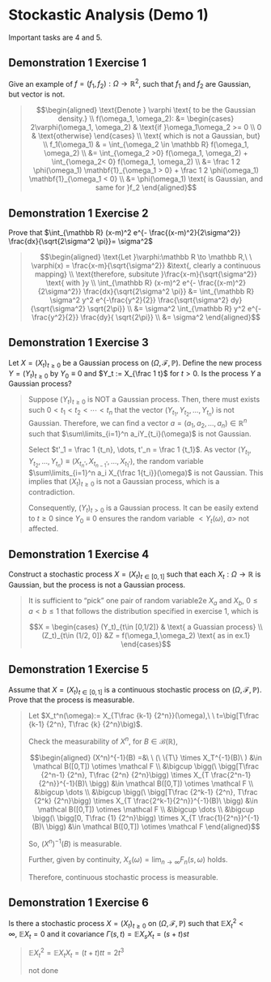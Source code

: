 # Stockastic Analysis (Demo 1)

Important tasks are 4 and 5.


## Demonstration 1 Exercise 1

Give an example of $f=(f_1, f_2):\Omega\to \mathbb R^2$, such that $f_1$ and $f_2$ are Gaussian, but vector is not.

<blockquote>
$$\begin{aligned}
\text{Denote } \varphi \text{ to be the Gaussian density.}
\\ 
f(\omega_1, \omega_2): &= \begin{cases} 2\varphi(\omega_1, \omega_2) & \text{if }\omega_1\omega_2 >= 0 \\ 0 & \text{otherwise} \end{cases}
\\ 
\text{ which is not a Gaussian, but}
\\ 
f_1(\omega_1) & = \int_{\omega_2 \in \mathbb R} f(\omega_1, \omega_2)
\\
&= \int_{\omega_2 >0} f(\omega_1, \omega_2) + \int_{\omega_2< 0} f(\omega_1, \omega_2) 
\\
&=  \frac 1 2 \phi(\omega_1) \mathbf{1}_{\omega_1 > 0} + \frac 1 2 \phi(\omega_1) \mathbf{1}_{\omega_1 < 0}
\\
&= \phi(\omega_1) \text{ is Gaussian, and same for }f_2
\end{aligned}$$
</blockquote>

## Demonstration 1 Exercise 2

Prove that $\int_{\mathbb R} (x-m)^2 e^{- \frac{(x-m)^2}{2\sigma^2}} \frac{dx}{\sqrt{2\sigma^2 \pi}}= \sigma^2$

<blockquote>
$$\begin{aligned} 
\text{Let }\varphi:\mathbb R \to \mathbb R,\ \ \varphi(x) = \frac{x-m}{\sqrt{\sigma^2}} &\text{, clearly a continuous mapping}
\\
\text{therefore, subsitute }\frac{x-m}{\sqrt{\sigma^2}} \text{ with }y
\\ 
\int_{\mathbb R} (x-m)^2 e^{- \frac{(x-m)^2}{2\sigma^2}} \frac{dx}{\sqrt{2\sigma^2 \pi}} &= \int_{\mathbb R} \sigma^2 y^2 e^{-\frac{y^2}{2}} \frac{\sqrt{\sigma^2} dy}{\sqrt{\sigma^2} \sqrt{2\pi}}
\\
&= \sigma^2 \int_{\mathbb R} y^2 e^{-\frac{y^2}{2}} \frac{dy}{ \sqrt{2\pi}}
\\
&= \sigma^2
\end{aligned}$$
</blockquote>

## Demonstration 1 Exercise 3

Let $X = (X_t)_{t≥0}$ be a Gaussian process on $(\Omega, \mathcal F, \mathbb P)$. Define the new process $Y = (Y_t)_{t≥0}$ by $Y_0 \equiv 0$ and $Y_t := X_{\frac 1 t}$ for $t > 0$. Is the process $Y$ a Gaussian process?

<blockquote>
Suppose $(Y_t)_{t\geq 0}$ is NOT a Gaussian process. Then, there must exists such $0\lt t_1 \lt t_2 \lt \cdots \lt t_n$ that the vector $(Y_{t_1}, Y_{t_2}, \dots, Y_{t_n} )$ is not Gaussian. Therefore, we can find a vector $a = ( a_1, a_2 ,\dots, a_n) \in \mathbb R^n$ such that $\sum\limits_{i=1}^n a_iY_{t_i}(\omega)$ is not Gaussian.

Select $t'_1 = \frac 1 {t_n}, \dots, t'_n = \frac 1 {t_1}$. As vector $(Y_{t_1}, Y_{t_2}, \dots, Y_{t_n}) \equiv (X_{t_n'}, X_{t_{n-1}'}, \dots, X_{t_1'})$, the random variable $\sum\limits_{i=1}^n a_i X_{\frac 1{t_i}}(\omega)$ is not Gaussian. This implies that $(X_t)_{t\geq 0}$ is not a Gaussian process, which is a contradiction.

Consequently, $(Y_t)_{t\gt 0}$ is a Gaussian process. It can be easily extend to $t\geq 0$ since $Y_0\equiv 0$ ensures the random variable $<Y_{t}(\omega),\ a>$ not affected.
</blockquote>


## Demonstration 1 Exercise 4
 
Construct a stochastic process $X = (X_t)_{t\in[0,1]}$ such that each $X_t: \Omega \to \mathbb R$ is Gaussian, but the process is not a Gaussian process. 

<blockquote>
It is sufficient to "pick" one pair of random variable2e $X_a$ and $X_b,\ 0\leq a\lt b \leq 1$ that follows the distribution specified in exercise 1, which is

$$X = \begin{cases} 
(Y_t)_{t\in [0,1/2]} & \text{ a Guassian process} \\
(Z_t)_{t\in (1/2, 0]} &Z  = f(\omega_1,\omega_2)  \text{ as in ex.1}
\end{cases}$$

</blockquote>

## Demonstration 1 Exercise 5

Assume that $X = (X_t)_{t\in[0,1]}$ is a continuous stochastic process on $(\Omega, \mathcal F, \mathbb P)$. Prove that the process is measurable.

<blockquote>
Let $X_t^n(\omega):= X_{T\frac {k-1} {2^n}}(\omega),\ \ t=\big[T\frac {k-1} {2^n}, T\frac {k} {2^n}\big)$. 

Check the measurability of $X^n$, for $B\in \mathcal B(\mathbb R)$,

$$\begin{aligned} (X^n)^{-1}(B)
=&\ \  (\ \{T\} \times X_T^{-1}(B)\ ) &\in \mathcal B([0,T]) \otimes \mathcal F
\\ &\bigcup \bigg(\ \bigg[T\frac {2^n-1} {2^n}, T\frac {2^n} {2^n}\bigg) \times X_{T \frac{2^n-1}{2^n}}^{-1}(B)\ \bigg)  &\in \mathcal B([0,T]) \otimes \mathcal F
\\ &\bigcup \dots 
\\ &\bigcup \bigg(\ \bigg[T\frac {2^k-1} {2^n}, T\frac {2^k} {2^n}\bigg) \times X_{T \frac{2^k-1}{2^n}}^{-1}(B)\ \bigg)  &\in \mathcal B([0,T]) \otimes \mathcal F
\\ &\bigcup \dots
\\ &\bigcup \bigg(\ \bigg[0, T\frac {1} {2^n}\bigg) \times X_{T \frac{1}{2^n}}^{-1}(B)\ \bigg)  &\in \mathcal B([0,T]) \otimes \mathcal F
\end{aligned}$$

So, $(X^n)^{-1}(B)$ is measurable.

Further, given by continuity, $X_s(\omega) = \lim_{n\to\infty} F_n(s,\omega)$ holds.

Therefore, continuous stochastic process is measurable.
</blockquote>

## Demonstration 1 Exercise 6

Is there a stochastic process $X = (X_t)_{t\geq 0}$ on $(\Omega, \mathcal F, \mathbb P)$ such that $\mathbb E X_t^2 \lt \infty,\ \mathbb EX_t=0$ and it covariance $\Gamma(s,t) = \mathbb E X_sX_t = (s+t)st$

<blockquote>
$\mathbb E X_t^2 = \mathbb E X_tX_t = (t+t)tt = 2 t^3$

not done
</blockquote>